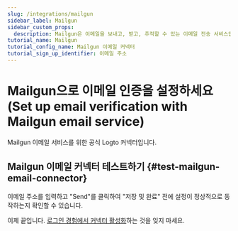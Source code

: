 ```yaml
---
slug: /integrations/mailgun
sidebar_label: Mailgun
sidebar_custom_props:
  description: Mailgun은 이메일을 보내고, 받고, 추적할 수 있는 이메일 전송 서비스입니다. (Mailgun is an email delivery service for sending, receiving, and tracking emails.)
tutorial_name: Mailgun
tutorial_config_name: Mailgun 이메일 커넥터
tutorial_sign_up_identifier: 이메일 주소
---
```




# Mailgun으로 이메일 인증을 설정하세요 (Set up email verification with Mailgun email service)

Mailgun 이메일 서비스를 위한 공식 Logto 커넥터입니다.

<GuideTip />

<Integration />

## Mailgun 이메일 커넥터 테스트하기 \{#test-mailgun-email-connector}

이메일 주소를 입력하고 "Send"를 클릭하여 "저장 및 완료" 전에 설정이 정상적으로 동작하는지 확인할 수 있습니다.

이제 끝입니다. [로그인 경험에서 커넥터 활성화](/connectors/email-connectors/#enable-email-sign-up-or-sign-in)하는 것을 잊지 마세요.
